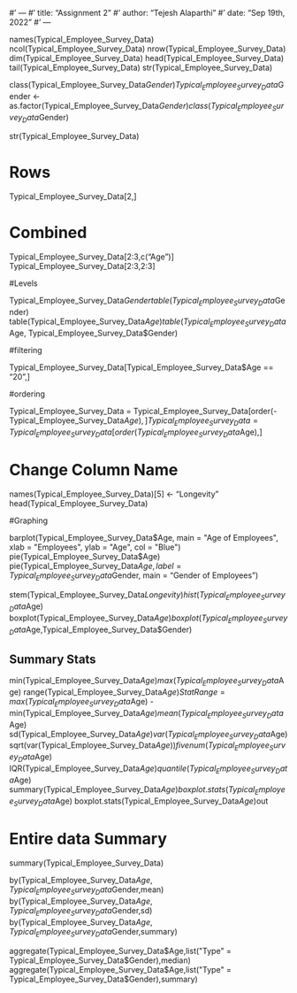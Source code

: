 #' ---
#' title: "Assignment 2"
#' author: "Tejesh Alaparthi"
#' date: "Sep 19th, 2022"
#' ---

names(Typical_Employee_Survey_Data)
ncol(Typical_Employee_Survey_Data)
nrow(Typical_Employee_Survey_Data)
dim(Typical_Employee_Survey_Data)
head(Typical_Employee_Survey_Data)
tail(Typical_Employee_Survey_Data)
str(Typical_Employee_Survey_Data)

class(Typical_Employee_Survey_Data$Gender)
Typical_Employee_Survey_Data$Gender <- as.factor(Typical_Employee_Survey_Data$Gender)
class(Typical_Employee_Survey_Data$Gender)

str(Typical_Employee_Survey_Data)


# Rows

Typical_Employee_Survey_Data[2,]

# Combined

Typical_Employee_Survey_Data[2:3,c("Age")]
Typical_Employee_Survey_Data[2:3,2:3]

#Levels

Typical_Employee_Survey_Data$Gender
table(Typical_Employee_Survey_Data$Gender)
table(Typical_Employee_Survey_Data$Age)
table(Typical_Employee_Survey_Data$Age, Typical_Employee_Survey_Data$Gender)

#filtering

Typical_Employee_Survey_Data[Typical_Employee_Survey_Data$Age == "20",]

#ordering

Typical_Employee_Survey_Data = Typical_Employee_Survey_Data[order(-Typical_Employee_Survey_Data$Age),]
Typical_Employee_Survey_Data = Typical_Employee_Survey_Data[order(Typical_Employee_Survey_Data$Age),]

# Change Column Name

names(Typical_Employee_Survey_Data)[5] <- "Longevity"
head(Typical_Employee_Survey_Data)

#Graphing

barplot(Typical_Employee_Survey_Data$Age, main = "Age of Employees", xlab = "Employees", ylab = "Age", col = "Blue")
pie(Typical_Employee_Survey_Data$Age)
pie(Typical_Employee_Survey_Data$Age,label = Typical_Employee_Survey_Data$Gender, main = "Gender of Employees")


stem(Typical_Employee_Survey_Data$Longevity)
hist(Typical_Employee_Survey_Data$Age)
boxplot(Typical_Employee_Survey_Data$Age)
boxplot(Typical_Employee_Survey_Data$Age,Typical_Employee_Survey_Data$Gender)

## Summary Stats

min(Typical_Employee_Survey_Data$Age)
max(Typical_Employee_Survey_Data$Age)
range(Typical_Employee_Survey_Data$Age)
StatRange = max(Typical_Employee_Survey_Data$Age) - min(Typical_Employee_Survey_Data$Age)
mean(Typical_Employee_Survey_Data$Age)
sd(Typical_Employee_Survey_Data$Age)
var(Typical_Employee_Survey_Data$Age)
sqrt(var(Typical_Employee_Survey_Data$Age))
fivenum(Typical_Employee_Survey_Data$Age)
IQR(Typical_Employee_Survey_Data$Age)
quantile(Typical_Employee_Survey_Data$Age)
summary(Typical_Employee_Survey_Data$Age)
boxplot.stats(Typical_Employee_Survey_Data$Age)
boxplot.stats(Typical_Employee_Survey_Data$Age)$out

# Entire data Summary

summary(Typical_Employee_Survey_Data)

by(Typical_Employee_Survey_Data$Age,Typical_Employee_Survey_Data$Gender,mean)
by(Typical_Employee_Survey_Data$Age,Typical_Employee_Survey_Data$Gender,sd)
by(Typical_Employee_Survey_Data$Age,Typical_Employee_Survey_Data$Gender,summary)

aggregate(Typical_Employee_Survey_Data$Age,list("Type" = Typical_Employee_Survey_Data$Gender),median)
aggregate(Typical_Employee_Survey_Data$Age,list("Type" = Typical_Employee_Survey_Data$Gender),summary)
